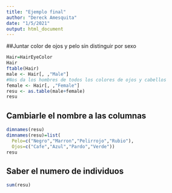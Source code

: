 ```yaml
---
title: "Ejemplo final"
author: "Dereck Amesquita"
date: "1/5/2021"
output: html_document
---
```


##Juntar color de ojos y pelo sin distinguir por sexo
```r
Hair=HairEyeColor
Hair
ftable(Hair)
male <- Hair[, ,"Male"]
#Nos da los hombres de todos los colores de ojos y cabellos
female <- Hair[, ,"Female"]
resu <- as.table(male+female)
resu
```
## Cambiarle el nombre a las columnas
```r
dimnames(resu)
dimnames(resu)=list(
  Pelo=c("Negro","Marron","Pelirrojo","Rubio"),
  Ojos=c("Cafe","Azul","Pardo","Verde"))
resu

```

## Saber el numero de individuos

```r
sum(resu)
```

   